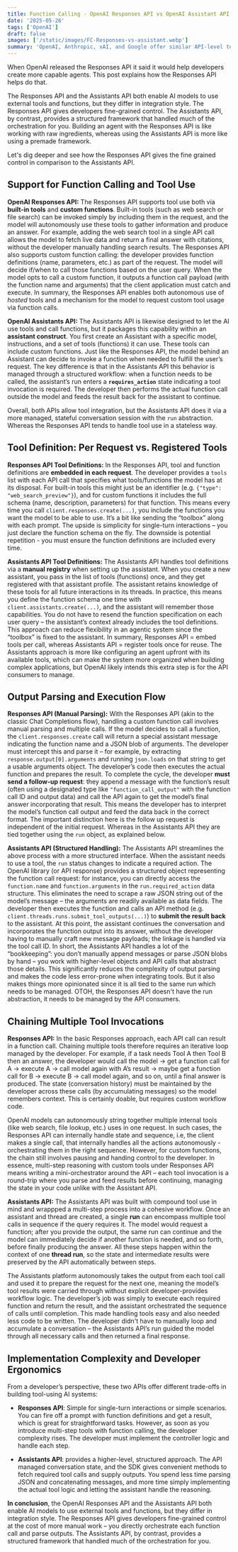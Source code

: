 ```yaml
---
title: Function Calling - OpenAI Responses API vs OpenAI Assistant API
date: '2025-05-26'
tags: ['OpenAI']
draft: false
images: ['/static/images/FC-Responses-vs-assistant.webp']
summary: 'OpenAI, Anthropic, xAI, and Google offer similar API-level tools for their LLMs, focusing on structured tool usage like function calling, web search, file handling, and code execution. While OpenAI provides built-in tools (web search, file search, code interpreter), Anthropic emphasizes client/server tool use distinctions, including editing and execution tools. xAI’s Grok prioritizes real-time web data integration. Google’s Gemini supports extensive custom integrations via function calling within Vertex AI.'
---
```


When OpenAI released the Responses API it said it would help developers create more capable agents. This post explains how the Responses API helps do that.

The Responses API and the Assistants API both enable AI models to use external tools and functions, but they differ in integration style. The Responses API gives developers fine-grained control. The Assistants API, by contrast, provides a structured framework that handled much of the orchestration for you. Building an agent with the Responses API is like working with raw ingredients, whereas using the Assistants API is more like using a premade framework.

Let's dig deeper and see how the Responses API gives the fine grained control in comparison to the Assistants API.

## Support for Function Calling and Tool Use

**OpenAI Responses API:** The Responses API supports tool use both via **built-in tools** and **custom functions**. Built-in tools (such as web search or file search) can be invoked simply by including them in the request, and the model will autonomously use these tools to gather information and produce an answer. For example, adding the web search tool in a single API call allows the model to fetch live data and return a final answer with citations, without the developer manually handling search results. The Responses API also supports custom function calling: the developer provides function definitions (name, parameters, etc.) as part of the request. The model will decide if/when to call those functions based on the user query. When the model opts to call a custom function, it outputs a function call payload (with the function name and arguments) that the client application must catch and execute. In summary, the Responses API enables both autonomous use of _hosted_ tools and a mechanism for the model to request custom tool usage via function calls.

**OpenAI Assistants API:** The Assistants API is likewise designed to let the AI use tools and call functions, but it packages this capability within an **assistant construct**. You first create an Assistant with a specific model, instructions, and a set of tools (functions) it can use. These tools can include custom functions. Just like the Responses API, the model behind an Assistant can decide to invoke a function when needed to fulfill the user’s request. The key difference is that in the Assistants API this behavior is managed through a structured workflow: when a function needs to be called, the assistant’s run enters a **`requires_action`** state indicating a tool invocation is required. The developer then performs the actual function call outside the model and feeds the result back for the assistant to continue.

Overall, both APIs allow tool integration, but the Assistants API does it via a more managed, stateful conversation session with the `run` abstraction. Whereas the Responses API tends to handle tool use in a stateless way.

## Tool Definition: Per Request vs. Registered Tools

**Responses API Tool Definitions:** In the Responses API, tool and function definitions are **embedded in each request**. The developer provides a `tools` list with each API call that specifies what tools/functions the model has at its disposal. For built-in tools this might just be an identifier (e.g. `{"type": "web_search_preview"}`), and for custom functions it includes the full schema (name, description, parameters) for that function. This means every time you call `client.responses.create(...)`, you include the functions you want the model to be able to use. It’s a bit like sending the “toolbox” along with each prompt. The upside is simplicity for single-turn interactions – you just declare the function schema on the fly. The downside is potential repetition - you must ensure the function definitions are included every time.

**Assistants API Tool Definitions:** The Assistants API handles tool definitions via a **manual registry** when setting up the assistant. When you create a new assistant, you pass in the list of tools (functions) once, and they get registered with that assistant profile. The assistant retains knowledge of these tools for all future interactions in its threads. In practice, this means you define the function schema one time with `client.assistants.create(...)`, and the assistant will remember those capabilities. You do not have to resend the function specification on each user query – the assistant’s context already includes the tool definitions. This approach can reduce flexibility in an agentic system since the “toolbox” is fixed to the assistant. In summary, Responses API = embed tools per call, whereas Assistants API = register tools once for reuse. The Assistants approach is more like configuring an agent upfront with its available tools, which can make the system more organized when building complex applications, but OpenAI likely intends this extra step is for the API consumers to manage.

## Output Parsing and Execution Flow

**Responses API (Manual Parsing):** With the Responses API (akin to the classic Chat Completions flow), handling a custom function call involves manual parsing and multiple calls. If the model decides to call a function, the `client.responses.create` call will return a special assistant message indicating the function name and a JSON blob of arguments. The developer must intercept this and parse it – for example, by extracting `response.output[0].arguments` and running `json.loads` on that string to get a usable arguments object. The developer’s code then executes the actual function and prepares the result. To complete the cycle, the developer **must send a follow-up request**: they append a message with the function’s result (often using a designated type like `"function_call_output"` with the function call ID and output data) and call the API again to get the model’s final answer incorporating that result. This means the developer has to interpret the model’s function call output and feed the data back in the correct format. The important distinction here is the follow up request is independent of the initial request. Whereas in the Assistants API they are tied together using the `run` object, as explained below.

**Assistants API (Structured Handling):** The Assistants API streamlines the above process with a more structured interface. When the assistant needs to use a tool, the `run` status changes to indicate a required action. The OpenAI library (or API response) provides a structured object representing the function call request: for instance, you can directly access the `function.name` and `function.arguments` in the `run.required_action` data structure. This eliminates the need to scrape a raw JSON string out of the model’s message – the arguments are readily available as data fields. The developer then executes the function and calls an API method (e.g. `client.threads.runs.submit_tool_outputs(...)`) to **submit the result back** to the assistant. At this point, the assistant continues the conversation and incorporates the function output into its answer, without the developer having to manually craft new message payloads; the linkage is handled via the tool call ID. In short, the Assistants API handles a lot of the “bookkeeping”: you don’t manually append messages or parse JSON blobs by hand – you work with higher-level objects and API calls that abstract those details. This significantly reduces the complexity of output parsing and makes the code less error-prone when integrating tools. But it also makes things more opinionated since it is all tied to the same run which needs to be managed. OTOH, the Responses API doesn't have the run abstraction, it needs to be managed by the API consumers.

## Chaining Multiple Tool Invocations

**Responses API:** In the basic Responses approach, each API call can result in a function call. Chaining multiple tools therefore requires an iterative loop managed by the developer. For example, if a task needs Tool A then Tool B then an answer, the developer would call the model -> get a function call for A -> execute A -> call model again with A’s result -> maybe get a function call for B -> execute B -> call model again, and so on, until a final answer is produced. The state (conversation history) must be maintained by the developer across these calls (by accumulating messages) so the model remembers context. This is certainly doable, but requires custom workflow code.

OpenAI models can autonomously string together multiple internal tools (like web search, file lookup, etc.) uses in one request. In such cases, the Responses API can internally handle state and sequence, i.e, the client makes a single call, that internally handles all the actions autonomously - orchestrating them in the right sequence. However, for custom functions, the chain still involves pausing and handing control to the developer. In essence, multi-step reasoning with custom tools under Responses API means writing a mini-orchestrator around the API – each tool invocation is a round-trip where you parse and feed results before continuing, managing the state in your code unlike with the Assistant API.

**Assistants API:** The Assistants API was built with compound tool use in mind and wrappped a multi-step process into a cohesive workflow. Once an assistant and thread are created, a single **run** can encompass multiple tool calls in sequence if the query requires it. The model would request a function; after you provide the output, the same run can continue and the model can immediately decide if another function is needed, and so forth, before finally producing the answer. All these steps happen within the context of one **thread run**, so the state and intermediate results were preserved by the API automatically between steps.

The Assistants platform autonomously takes the output from each tool call and used it to prepare the request for the next one, meaning the model’s tool results were carried through without explicit developer-provides workflow logic. The developer’s job was simply to execute each required function and return the result, and the assistant orchestrated the sequence of calls until completion. This made handling tools easy and also needed less code to be written. The developer didn't have to manually loop and accumulate a conversation – the Assistants API’s run guided the model through all necessary calls and then returned a final response.

## Implementation Complexity and Developer Ergonomics

From a developer’s perspective, these two APIs offer different trade-offs in building tool-using AI systems:

- **Responses API**: Simple for single-turn interactions or simple scenarios. You can fire off a prompt with function definitions and get a result, which is great for straightforward tasks. However, as soon as you introduce multi-step tools with function calling,
  the developer complexity rises. The developer must implement the controller logic and handle each step.

- **Assistants API**: provides a higher-level, structured approach.
  The API managed conversation state, and the SDK gives convenient methods to fetch required tool calls and supply outputs.
  You spend less time parsing JSON and concatenating messages, and more time simply implementing the actual tool logic and
  letting the assistant handle the reasoning.

**In conclusion**, the OpenAI Responses API and the Assistants API both enable AI models to use external tools and functions, but they differ in integration style. The Responses API gives developers fine-grained control at the cost of more manual work – you directly orchestrate each function call and parse outputs. The Assistants API, by contrast, provides a structured framework that handled much of the orchestration for you.
